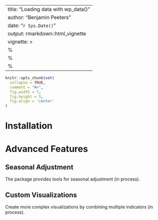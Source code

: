 
---
title: "Loading data with wp_data()"
author: "Benjamin Peeters"
date: "`r Sys.Date()`"
output: rmarkdown::html_vignette
vignette: >
  %\VignetteIndexEntry{Loading data with wp_data()}
  %\VignetteEngine{knitr::rmarkdown}
  %\VignetteEncoding{UTF-8}
---

```r
knitr::opts_chunk$set(
  collapse = TRUE,
  comment = "#>",
  fig.width = 7,
  fig.height = 5,
  fig.align = 'center'
)
```

# Installation




# Advanced Features

## Seasonal Adjustment

The package provides tools for seasonal adjustment (in process).

## Custom Visualizations

Create more complex visualizations by combining multiple indicators (in process).


